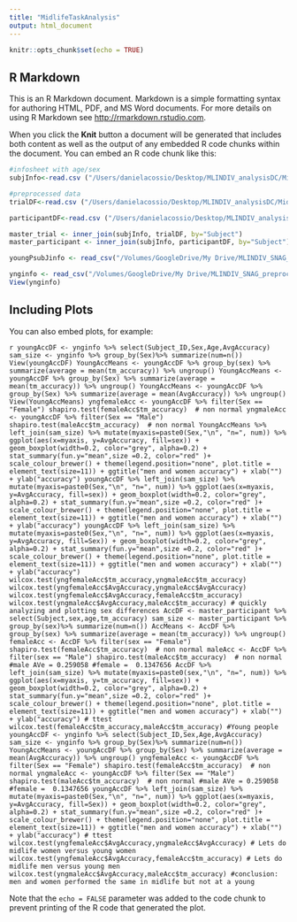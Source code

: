 ```yaml
---
title: "MidlifeTaskAnalysis"
output: html_document
---
```


```r
knitr::opts_chunk$set(echo = TRUE)
```

## R Markdown

This is an R Markdown document. Markdown is a simple formatting syntax for authoring HTML, PDF, and MS Word documents. For more details on using R Markdown see <http://rmarkdown.rstudio.com>.

When you click the **Knit** button a document will be generated that includes both content as well as the output of any embedded R code chunks within the document. You can embed an R code chunk like this:

```r
#infosheet with age/sex
subjInfo<-read.csv ("/Users/danielacossio/Desktop/MLINDIV_analysisDC/MidlifeDesktopBehavior/BehaviorAnalysisScripts/MAZE_data_old.csv")  %>% select(Subject.ID,Sex,Age.Scan..years.,) %>% `colnames<-` (c("Subject","sex","age")) %>% drop_na()  %>% arrange(.$Subject)

#preprocessed data 
trialDF<-read.csv ("/Users/danielacossio/Desktop/MLINDIV_analysisDC/MidlifeDesktopBehavior/BehaviorAnalysisScripts/MLINDIV_trial_master.csv") %>% filter(Subject %in% c(as.character(subjInfo$Subject))) 

participantDF<-read.csv ("/Users/danielacossio/Desktop/MLINDIV_analysisDC/MidlifeDesktopBehavior/BehaviorAnalysisScripts/MLINDIV_participant_master.csv") %>%  filter(Subject %in% c(as.character(subjInfo$Subject)))

master_trial <- inner_join(subjInfo, trialDF, by="Subject") 
master_participant <- inner_join(subjInfo, participantDF, by="Subject") 

youngPsubJinfo <- read_csv("/Volumes/GoogleDrive/My Drive/MLINDIV_SNAG_preprocessing/young_SNAG/MLINDIV_participant_master.csv")

ynginfo <- read_csv("/Volumes/GoogleDrive/My Drive/MLINDIV_SNAG_preprocessing/Raw sub data/Participant_info/Yu_et_al_MAZE.csv") %>%  filter(Subject_ID %in% c(as.character(youngPsubJinfo$Subject)))
View(ynginfo)


```

## Including Plots

You can also embed plots, for example:

```r

youngAccDF <- ynginfo %>% select(Subject_ID,Sex,Age,AvgAccuracy)
sam_size <- ynginfo %>% group_by(Sex)%>% summarize(num=n())
View(youngAccDF)
YoungAccMeans <- youngAccDF %>%
group_by(sex) %>%
summarize(average = mean(tm_accuracy)) %>%
ungroup()
YoungAccMeans <- youngAccDF %>%
group_by(Sex) %>%
summarize(average = mean(tm_accuracy)) %>%
ungroup()
YoungAccMeans <- youngAccDF %>%
group_by(Sex) %>%
summarize(average = mean(AvgAccuracy)) %>%
ungroup()
View(YoungAccMeans)
yngfemaleAcc <- youngAccDF %>% filter(Sex == "Female")
shapiro.test(femaleAcc$tm_accuracy)  # non normal
yngmaleAcc <- youngAccDF %>% filter(Sex == "Male")
shapiro.test(maleAcc$tm_accuracy)  # non normal
YoungAccMeans %>%
left_join(sam_size) %>%
mutate(myaxis=paste0(Sex,"\n", "n=", num)) %>%
ggplot(aes(x=myaxis, y=AvgAccuracy, fill=sex)) +
geom_boxplot(width=0.2, color="grey", alpha=0.2) +
stat_summary(fun.y="mean",size =0.2, color="red" )+
scale_colour_brewer() +
theme(legend.position="none", plot.title = element_text(size=11)) +
ggtitle("men and women accuracy") +
xlab("") +
ylab("accuracy")
youngAccDF %>%
left_join(sam_size) %>%
mutate(myaxis=paste0(Sex,"\n", "n=", num)) %>%
ggplot(aes(x=myaxis, y=AvgAccuracy, fill=sex)) +
geom_boxplot(width=0.2, color="grey", alpha=0.2) +
stat_summary(fun.y="mean",size =0.2, color="red" )+
scale_colour_brewer() +
theme(legend.position="none", plot.title = element_text(size=11)) +
ggtitle("men and women accuracy") +
xlab("") +
ylab("accuracy")
youngAccDF %>%
left_join(sam_size) %>%
mutate(myaxis=paste0(Sex,"\n", "n=", num)) %>%
ggplot(aes(x=myaxis, y=AvgAccuracy, fill=Sex)) +
geom_boxplot(width=0.2, color="grey", alpha=0.2) +
stat_summary(fun.y="mean",size =0.2, color="red" )+
scale_colour_brewer() +
theme(legend.position="none", plot.title = element_text(size=11)) +
ggtitle("men and women accuracy") +
xlab("") +
ylab("accuracy")
wilcox.test(yngfemaleAcc$tm_accuracy,yngmaleAcc$tm_accuracy)
wilcox.test(yngfemaleAcc$AvgAccuracy,yngmaleAcc$AvgAccuracy)
wilcox.test(yngfemaleAcc$AvgAccuracy,femaleAcc$tm_accuracy)
wilcox.test(yngmaleAcc$AvgAccuracy,maleAcc$tm_accuracy)
# quickly analyzing and plotting sex differences
AccDF <- master_participant %>% select(Subject,sex,age,tm_accuracy)
sam_size <- master_participant %>% group_by(sex)%>% summarize(num=n())
AccMeans <- AccDF %>%
group_by(sex) %>%
summarize(average = mean(tm_accuracy)) %>%
ungroup()
femaleAcc <- AccDF %>% filter(sex == "Female")
shapiro.test(femaleAcc$tm_accuracy)  # non normal
maleAcc <- AccDF %>% filter(sex == "Male")
shapiro.test(maleAcc$tm_accuracy)  # non normal
#male AVe = 0.259058
#female =  0.1347656
AccDF %>%
left_join(sam_size) %>%
mutate(myaxis=paste0(sex,"\n", "n=", num)) %>%
ggplot(aes(x=myaxis, y=tm_accuracy, fill=sex)) +
geom_boxplot(width=0.2, color="grey", alpha=0.2) +
stat_summary(fun.y="mean",size =0.2, color="red" )+
scale_colour_brewer() +
theme(legend.position="none", plot.title = element_text(size=11)) +
ggtitle("men and women accuracy") +
xlab("") +
ylab("accuracy")
# ttest
wilcox.test(femaleAcc$tm_accuracy,maleAcc$tm_accuracy)
#Young people
youngAccDF <- ynginfo %>% select(Subject_ID,Sex,Age,AvgAccuracy)
sam_size <- ynginfo %>% group_by(Sex)%>% summarize(num=n())
YoungAccMeans <- youngAccDF %>%
group_by(Sex) %>%
summarize(average = mean(AvgAccuracy)) %>%
ungroup()
yngfemaleAcc <- youngAccDF %>% filter(Sex == "Female")
shapiro.test(femaleAcc$tm_accuracy)  # non normal
yngmaleAcc <- youngAccDF %>% filter(Sex == "Male")
shapiro.test(maleAcc$tm_accuracy)  # non normal
#male AVe = 0.259058
#female =  0.1347656
youngAccDF %>%
left_join(sam_size) %>%
mutate(myaxis=paste0(Sex,"\n", "n=", num)) %>%
ggplot(aes(x=myaxis, y=AvgAccuracy, fill=Sex)) +
geom_boxplot(width=0.2, color="grey", alpha=0.2) +
stat_summary(fun.y="mean",size =0.2, color="red" )+
scale_colour_brewer() +
theme(legend.position="none", plot.title = element_text(size=11)) +
ggtitle("men and women accuracy") +
xlab("") +
ylab("accuracy")
# ttest
wilcox.test(yngfemaleAcc$AvgAccuracy,yngmaleAcc$AvgAccuracy)
# Lets do midlife women versus young women
wilcox.test(yngfemaleAcc$AvgAccuracy,femaleAcc$tm_accuracy)
# Lets do midlife men versus young men
wilcox.test(yngmaleAcc$AvgAccuracy,maleAcc$tm_accuracy)
#conclusion: men and women performed the same in midlife but not at a young```

Note that the `echo = FALSE` parameter was added to the code chunk to prevent printing of the R code that generated the plot.
